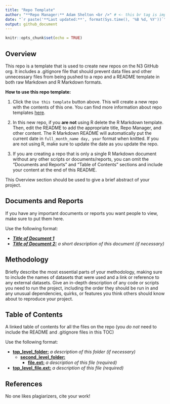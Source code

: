 ```yaml
---
title: "Repo Template"
author: "**Repo Manager:** Adam Shelton <br />" # <- this br tag is import formatting, do not delete!
date: "`r paste('**Last updated:**', format(Sys.time(), '%B %d, %Y'))`"
output: github_document
---
```


```r
knitr::opts_chunk$set(echo = TRUE)
```

## Overview
This repo is a template that is used to create new repos on the N3 GitHub org. It includes a .gitignore file that should prevent data files and other unnecessary files from being pushed to a repo and a README template in both raw Markdown and R Markdown formats. 

**How to use this repo template:** 

1. Click the `Use this template` button above. This will create a new repo with the contents of this one. You can find more information about repo templates [here](https://docs.github.com/en/github/creating-cloning-and-archiving-repositories/creating-a-repository-from-a-template).

1. In this new repo, if you **are not** using R delete the R Markdown template. Then, edit the README to add the appropriate title, Repo Manager, and other content. The R Markdown README will automatically put the current date in `full_month_name day, year` format when knitted. If you are not using R, make sure to update the date as you update the repo.

1. If you are creating a repo that is only a single R Markdown document without any other scripts or documents/reports, you can omit the "Documents and Reports" and "Table of Contents" sections and include your content at the end of this README.

This Overview section should be used to give a brief abstract of your project.

## Documents and Reports

If you have any important documents or reports you want people to view, make sure to put them here.

Use the following format:

- ***[Title of Document 1](path/to/document.pdf)***
- ***[Title of Document 2:](path/to/document.pdf)*** *a short description of this document (if necessary)*

## Methodology

Briefly describe the most essential parts of your methodology, making sure to include the names of datasets that were used and a link or reference to any external datasets. Give an in-depth description of any code or scripts you need to run the project, including the order they should be run in and any unusual dependencies, quirks, or features you think others should know about to reproduce your project.

## Table of Contents
A linked table of contents for all the files on the repo (you *do not* need to include the README and .gitignore files in this TOC)

Use the following format:

- **[top_level_folder:](top_level_folder/)** *a description of this folder (if necessary)*
  - **[second_level_folder:](second_level_folder/)**
    - **[file.ext:](second_level_folder/file.ext)** *a description of this file (required)*
- **[top_level_file.ext:](top_level_file.ext)** *a description of this file (required)*

## References

No one likes plagiarizers, cite your work!